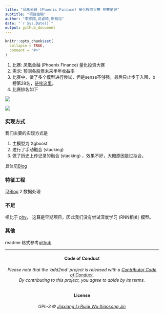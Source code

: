 ```yaml
---
title: "凤凰金融 (Phoenix Finance) 量化投资大赛 参赛笔记"
subtitle: "项目结稿"
author: "李家翔,武睿琦,靳晓松"
date: "`r Sys.Date()`"
output: github_document
---
```


<!-- README.md is generated from README.Rmd. Please edit that file -->

```r
knitr::opts_chunk$set(
  collapse = TRUE,
  comment = "#>"
)
```

1. 比赛: 凤凰金融 (Phoenix Finance) 量化投资大赛
1. 需求: 预测各股票未来半年收益率
1. 比赛中，做了多个模型进行尝试，但是sense不够强，最后只止步于入围，b榜第28名，[链接这里](http://www.dcjingsai.com/static_page/m/cp_rank.html?cmptId=204)。
1. 比赛排名如下

![](https://raw.githubusercontent.com/JiaxiangBU/picbackup/master/DataCastleRanking.png)

![](https://raw.githubusercontent.com/JiaxiangBU/picbackup/master/DataCastleAward.png)

### 实现方式

我们主要的实现方式是

1. 主模型为 Xgboost
1. 进行了手动融合 (stacking)
1. 做了历史上传记录的融合 (stacking) ，效果不好，大概原因是过拟合。

具体见[Blog](https://jiaxiangli.netlify.com/2018/06/03/phoenix-finance/)

### 特征工程

见[Blog](https://jiaxiangli.netlify.com/2018/06/03/phoenix-finance/)
2 数据处理

### 不足

相比于 [phv](https://github.com/JiaxiangBU/phv)，
这算是早期项目，因此我们没有尝试深度学习 (RNN相关) 模型。

### 其他

readme 格式参考[github](https://github.com/JiaxiangBU/phv)

***

<h4 align="center">**Code of Conduct**</h4>

<h6 align="center">Please note that the 'add2md' project is released with a [Contributor Code of Conduct](.github/CODE_OF_CONDUCT.md).<br>By contributing to this project, you agree to abide by its terms.</h6>

<h4 align="center">**License**</h4>

<h6 align="center">GPL-3 &copy; [Jiaxiang Li;Ruiqi Wu;Xiaosong Jin](LICENSE)</h6>
